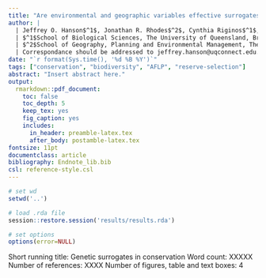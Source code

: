 ```yaml
---
title: "Are environmental and geographic variables effective surrogates for genetic variation in conservation planning?"
author: |
  | Jeffrey O. Hanson$^1$, Jonathan R. Rhodes$^2$, Cynthia Riginos$^1$, Hugh P. Possingham$^1$, Richard A. Fuller$^1$
  | $^1$School of Biological Sciences, The University of Queensland, Brisbane, QLD, Australia
  | $^2$School of Geography, Planning and Environmental Management, The University of Queensland, Brisbane, QLD, Australia
  | Correspondance should be addressed to jeffrey.hanson@uqconnect.edu.au
date: "`r format(Sys.time(), '%d %B %Y')`"
tags: ["conservation", "biodiversity", "AFLP", "reserve-selection"]
abstract: "Insert abstract here."
output:
  rmarkdown::pdf_document:
    toc: false
    toc_depth: 5
    keep_tex: yes
    fig_caption: yes
    includes:
      in_header: preamble-latex.tex
      after_body: postamble-latex.tex
fontsize: 11pt
documentclass: article
bibliography: Endnote_lib.bib
csl: reference-style.csl
---
```


<!-- NOTES -->
<!-- 150 word limit for abstract -->
<!-- 5000 word length limit -->

```r
# set wd
setwd('..')

# load .rda file
session::restore.session('results/results.rda')

# set options
options(error=NULL)
```


<!--  title page -->
Short running title: Genetic surrogates in conservation \newline
Word count: XXXXX \newline
Number of references: XXXX \newline
Number of figures, table and text boxes: 4 \newline

\newpage

<!-- add line numbers -->
\begin{linenumbers}

## Introduction
<!--  main text -->
Biodiversity is under threat. In recent history, many species have gone extinct [@r270; @r272]. Today, thousands of species are listed as endangered or near threatened in the International Union for Conservation of Nature (IUCN) red list (\url{www.iucnredlist.org}). In the near future, species are expected to face even more threats [eg. climate change; @r236; @r243]. In response to this crisis, the overarching aim of conservation is to maximize the long-term persistence of biodiversity [@r255; @r67].

Protected areas are one of the hallmarks of modern conservation [@r440]. They buffer species from anthropogenic impacts and provide places for biodiversity processes to persist (eg. nutrient cycling and water purification). Additionally, protected areas set the stage for direct management actions to enhance species recovery (eg. habitat rehabilitation, translocation, and invasive species management). Since the resources available for conservation are limited, protected areas must be cost-effective. As a consequence, plans for protected areas (prioritizations) are often generated using decision support tools [eg. $\texttt{MARXAN}$; @r22; $\texttt{Zonation}$; @r429]. These tools often formulate the benefit that a given species receives from a solution based on the proportion of its range that is protected. However, the true benefit that a species might receive is dependent on many other additional factors.

Protected areas must preserve intra-specific genetic variation to maximize species recovery [@r67; @r3; @r61]. This variation can be classified as either adaptive or neutral [reviewed in @r????]. Adaptive genetic variation is associated with loci currently under selection, whereas neutral genetic variation is associated with loci that are not. By preserving existing patterns of adaptive variation, protected areas can ensure that populations with particularly beneficial adaptations are not lost [@r3]. In contrast, neutral variation reflects the evolutionary history of different populations. By preserving existing patterns of neutral variation, protected areas can secure different genetic lineages and avoid the adverse effects of low genetic diversity [eg. inbreeding depression; @r67]. However, genetic data requires considerable investment to obtain and analyze, and as a consequence, conservation planners do not typically use genetic data to inform prioritizations [@r61]. Thus many prioritizations may fail to capture species' intra-specific genetic variation, and ultimately fail to deliver conservation outcomes.

Recently, conservation scientists have begun investigating surrogates to generate more effective prioritizations without the overheads associated with genetic data. Since adaptive genetic variation is driven by selection pressures, environmental variables have been explored as potential surrogates for genetic variation [eg. @r247; @r2]. On the other hand, neutral variation arises from a reduction in gene flow, and so variables that predict reduction in gene flow between areas have been explored. For instance, the isolation by distance theory [IBD; @r259] predicts that populations further apart will have lower gene flow, and in turn have greater neutral variation among them. The use of distance-based surrogates has been found to improve prioritizations in an island network [@r200]. However the effectiveness of distance-based surrogates remains untested in contiguous systems conventionally used in conservation planning where gene flow is complicated by additional factors (eg. elevation in terrestrial systems). Before conservation planners can reliably use surrogates for genetic data in conservation planning, the effectiveness of these surrogates needs to be verified. Otherwise, if these surrogates are ineffective, conservation planners may waste precious resources on places with little benefit.

Our overarching aim was to investigate the effectiveness of environmental and geographic surrogates for adaptive neutral genetic variation in the context of conservation planning. First, we aimed to understand the relationship between the surrogate targets used to generate a prioritization and the proportion of genetic variation secured in the prioritisation. Second, we aimed to determine if the addition of surrogate-based targets in conservation planning exercises would result in prioritizations that secured substantially more genetic variation. If these surrogatess can be shown to improve the proportion of genetic variation secured in a prioritization, then conservation planners may use these surrogates when genetic data is not available, and in turn deliver more effective protected areas.

## Methods
### Study system
To address the aims of the study, we utilized species distribution and genomic data collected by the IntraBioDiv project [@r451; see @r452 for methodological details]. This dataset was particularly well suited; it provides spatially explicit genomic data for a multitude of species across a broad geographic area over large environmental gradients. As part of this project, data were collected for 27 alpine plant species were across the European Alps according to a grid (22.3 km $\times$ 25 km; Figure S1). Briefly, in every second cell, plant samples were collected from three individuals for each species present inside the cell. Cells that did not contain any plant samples were omitted from our analysis. Samples were genotyped using amplified fragment length polymorphisms [AFLP; @r453]. Matrices denoting the presence/absence of polymorphisms at loci were constructed independently for each species. Thus for each second grid cell, for each of the species in the grid cell, the dataset contains information describing the genomic variation of individuals inside the grid cell. We used these grid cells as planning units to develop prioritizations to investigate the effectiveness of surrogates for the (AFLP) genetic variation. Most of our analyses described hereafter were performed using the \texttt{R} software package [version `r paste0(version$major, '.', version$minor)`; @r192].

### Landscape data
We aimed to investigate the effectiveness of climatic and geographic surrogates. To describe the location of each grid cell, we projected the grid into an equi-distant coordinate system ($\texttt{ESRI:102031}$), calculated their centroids, and extracted its two-dimensional coordinates. To describe the climatic variation among each cell, we obtained 19 bioclimatic variables [approx. 1 km resolution; @r33]. These layers and the grid cells were projected into an equal-area coordinate system ($\texttt{ESRI:102014}$). The bioclimatic variables were clipped to the extent of the grid and subject to a principle components analysis (PCA; Table S1). The first two principle components (PCs) cumulatively explained `r round(pca.DF[[4]][2],1)` % of the variation and were used to generate two new layers. We calculated the average value for each PC layer in each grid cell, and used these values to characterize the main themes of climatic variation among the grid cells (Figure S2). To examine if the influence of opportunity cost, we calculated the total human population density inside each planning unit (obtained at 1 km resolution from the Global Rural-Urban Mapping Project; GRUMP V1; @r472).

### Outlier locus detection
To investigate the effectiveness of the surrogates for adaptive and neutral genetic variation, we first need to identify which of the sampled loci--if any--were under selection for each species. We used outlier locus detection methods [evaluated in @r454] to achieve this. The basic premise underpinning these analyses is that neutral loci are expected to exhibit a specific level of variation among populations ($F_{st}$), and loci that deviate from this expectation should be under selection. The advantage of these methods, in contrast with environmental association analyses [eg. r@XXX], is that they do not use environmental data to identify loci under selection, which would have biased our analysis. In an earlier study, Bothwell _et al._ [-@r455] applied such outlier detection methods to one of the species in this dataset (_Getiana nivalis_). Here, we adopted a similar methodology and applied it to each of the 27 species in the dataset.

First, we grouped individuals into genetic lineages for each species. The purpose of this step was to avoid misclassifying loci as adaptive. We used discriminant analyses of principle components [DAPC; @r467] to assign individuals to populations [implemented in $\texttt{adegenet}$ R package; @r468]. Briefly, for each species, we transformed the binary loci data using a principle components analysis (PCA) and obtained the principle components required to explain at least `r adegenet.params.LST[[MODE]]$perc.pca` % variation. We subject these components to multiple \textit{k}-means clustering models with varying numbers of assumed populations (\textit{k} = 1--`r adegenet.params.LST[[MODE]]$max.n.clust`; `r adegenet.params.LST[[MODE]]$n.iter` iterations; `r adegenet.params.LST[[MODE]]$n.start` random starts). We then  applied Ward's clustering method to the Bayesian Information Criterion (BIC) statistics associated with each model to partition the models into two groups, and selected the model before the first group switch (as recommended in the \texttt{adegenet} manual; Figure S4). The populations memberships associated with these models were used for subsequent analysis (Figure S5).

We identified loci under selection for each species (Table S2). For each species, we ran $\texttt{Bayescan}$ [version 2.1; @r456] using the population memberships identified in the previous analysis (1:1 prior odds; `r bayescan.params.LST[[MODE]]$nbp` pilot runs; `r bayescan.params.LST[[MODE]]$burn` burn-in iterations; `r bayescan.params.LST[[MODE]]$n` post-burn-in iterations thinned by `r bayescan.params.LST[[MODE]]$thin` iterations). We omitted loci where the global frequency of the minor allele was $\geq 0.05$ to avoid false-positives (following guidelines in the $\texttt{Bayescan}$ manual). To ensure convergence, we ran `r bayescan.params.LST[[MODE]]$reps` replicates per species using a suitable false discovery rate [FDR; $\leq `r bayescan.params.LST[[MODE]]$fdr`$; @r466]. 

After classifying loci as adaptive or neutral, we mapped the main gradients of the adaptive (if detected) and neutral genetic variation for each species (Figures S6--S32). For each species, for each type of genetic variation detected, we used Gower distances [@r464] to express the genomic differences between individuals [using the $\texttt{cluster}$ R package to accommodate sparsity; @r457]. These distances were subject to multiple non-metric multi-dimensional scaling analyses [NMDS; implemented in the $\texttt{vegan}$ R package; @r458] using the minimum number of dimensions required to achieve an adequate stress value  ($\leq$ `r mds.params.LST[[MODE]]$max.stress`; `r mds.params.LST[[MODE]]$trymax` random starts for all models; Table S3). Since each grid cell had up to three samples per species, we used the average of the ordinated values associated with the samples in each grid cell to characterize their the genetic variation of individuals in the cells.

### Prioritizations
We used the unreliable representative and adequate prioritization (URAP) formulation of the reserve selection problem [@r465]. This formulation can identify the minimum number of planning units required to preserve a proportion of the species' range as well as a proportion of the species' variation using an attribute space [_sensu_ @r465]. We treated the genomic and surrogate variables as distinct attribute spaces. We set the demand points for each species and its attribute space using the values associated with the planning units. For every prioritization we generated, we calculated the proportion of the adaptive (if detected) and neutral genetic variation that every prioritization secured to assess its performance. We solved all reserve selection problems to within `r (gurobi.params.LST[[MODE]]$MIPGap*100)` % of optimality using the $\texttt{rapr}$ R package [@r465] and $\texttt{Gurobi}$ [@r463].

To understand the relationship between the surrogate-based targets used to generate a prioritizations and the amount of genetic variation secured, we generated a collection of single-species prioritizations. For each species, we generated two sets of prioritizations using increasing environmental and geographic-based targets (respectively). Prioritizations were generated using surrogate-based targets ranging from `r (min(rapr.params.LST[[MODE]]$correlation.surrogate.targets)*100)` % and `r (max(rapr.params.LST[[MODE]]$correlation.surrogate.targets)*100)` % in increments of `r diff(rapr.params.LST[[MODE]]$correlation.surrogate.targets[1:2])*100` %. None of these prioritizations contained any amount-based targets. 

To determine if the use of surrogate-based targets can actually improve prioritizations in real-world conservation planning scenarios, we used three scenarios with increasing levels of complexity. To assess the benefits of surrogate-based targets under the simplest of circumstances, our first scenario involved generating single-species prioritizations for each species. Most large-scale prioritizations involve a comprehensive set of species, and in turn, may secure a greater proportion of intra-specific genetic variation. Our second scenario involved generating multi-species prioritizations. Finally, most large-scale prioritizations also explicitly consider opportunity cost to ensure prioritizations are cost-effective. Our third scenario involved generating multi-species prioritizations that satisfied targets for minimal opportunity cost.

For each scenario, we generated three types of prioritizations. We generated prioritizations using only amount-based, both amount- and surrogate-based targets, and both amount- and genetic-based targets. The purely amount-based prioritizations represented those typically generated in conservation planning exercises and serve as our baseline. We used `r (rapr.params.LST[[MODE]]$amount.target*100)` % amount-based targets in all prioritizations to ensure an adequate proportion of habitat was secured for each species [@rXXX]. We set surrogate- and genetic-based targets as `r (rapr.params.LST[[MODE]]$surrogate.target*100)` % to ensure that most of the repsective variation was secured for each species. To accomodate variation in the high number of optimal solutions for the single-species amount-based prioritizations, we generated `r (rapr.parmas.LST[[MODE]]$amount.replicates)` replicate prioritizations. Since all other contexts were likely to be associated with a single optimal solution, we used only a single replicate.

## Statistical analysis
We investigated the relationship between surrogate-based targets and the genetic variation secured in a prioritization using nonlinear mixed-effects models [NLMMs; using the $\texttt{lme4}$ R package; @r469]. A model was fit to the genetic variation secured using a negative exponential formulation to estimate the rate of the accumulation of genetic variation ($y = a - (a - 0) \times exp(-r \times x)$; where $a$ is the asymptote and $r$ is the accumulate rate). An interaction term was included to estimate parameters separately for adaptive and neutral variation. The models accommodated species-level variation using random effects for both parameters.

We tested for differences in the effectiveness of prioritizations generated under different scenarios and targets using generalized linear mixed-effects models [GLMMs; using the $\texttt{lme4}$ R package]. We fit a full model to the proportion of genomic variation secured in all prioritizations using a logit link. Both models contained variables indicating the scenario used to generate the prioritization, the targets used to generate the prioritizations, and the type of genetic variation measured. The model was subject to a step-wise term deletion routine using likelihood ratio tests (LRT) to assess term significance (terms were retained when $P < 0.05$). All models contained an intercept-only random effect to ensure that comparisons were made within species. Finally, we conducted a post-hoc analysis using Tukey contrasts with a Bonferroni correction [using the $\texttt{multcomp}$ R package; @r470].

## Results
<!-- Single species prioritizations -->
Surrogates-targets improved the performance of single-species prioritizations (Figure 1). There were significant differences among the performance of prioritizations depending on the targets used to generate them and if they were assessed according to adaptive or neutral genetic variation (${\chi^{2}}_{`r single.spp.AOV1[['Df']][1]`,`r single.spp.AOV1[['Df']][2]`} = `r round(single.spp.AOV1[['Chisq']][2],2)`$, $P `r pretty.pval(single.spp.AOV1[['Pr(>Chisq)']][2])`$). Specifically, the amount-based prioritization captured much less adaptive and neutral genetic variation than either the surrogate-based ($Z = `r round(single.spp.MCP$test$tstat[['Surrogate.Adaptive variation - Amount.Adaptive variation']],2)`$, $P `r pretty.pval(single.spp.MCP$test$pvalue[['Surrogate.Adaptive variation - Amount.Adaptive variation']])`$; $Z = `r round(single.spp.MCP$test$tstat[['Surrogate.Neutral variation - Amount.Neutral variation']],2)`$, $P `r pretty.pval(single.spp.MCP$test$pvalue[['Surrogate.Neutral variation - Amount.Neutral variation']])`$) or genetic-based ($Z = `r round(single.spp.MCP$test$tstat[['Genetic.Adaptive variation - Amount.Adaptive variation']],2)`$, $P `r pretty.pval(single.spp.MCP$test$pvalue[['Genetic.Adaptive variation - Amount.Adaptive variation']])`$; $Z = `r round(single.spp.MCP$test$tstat[['Genetic.Neutral variation - Amount.Neutral variation']],2)`$, $P `r pretty.pval(single.spp.MCP$test$pvalue[['Genetic.Neutral variation - Amount.Neutral variation']])`$) prioritizations. No differences were detected in the proportion of adaptive ($Z = `r round(single.spp.MCP$test$tstat[['Genetic.Adaptive variation - Surrogate.Adaptive variation']],2)`$, $P `r pretty.pval(single.spp.MCP$test$pvalue[['Genetic.Adaptive variation - Surrogate.Adaptive variation']])`$) or neutral genetic variation ($Z = `r round(single.spp.MCP$test$tstat[['Genetic.Neutral variation - Surrogate.Neutral variation']],2)`$, $P `r pretty.pval(single.spp.MCP$test$pvalue[['Genetic.Neutral variation - Surrogate.Neutral variation']])`$) secured by the the surrogate-based and genetic-based prioritizations. However, these patterns were not reflected in the multi-species prioritizations.

<!-- Multi-species prioritizations -->
Environmental and geographic surrogates were not found to improve the performance of multi-species prioritizations (Figure 2; Figure 3). No significant differences in the effectiveness of prioritizations were found depending on whether they were generated using different targets (${\chi^{2}}_{`r multi.spp.AOV3[['Df']][1]`,`r multi.spp.AOV3[['Df']][2]`} = `r round(multi.spp.AOV3[['Chisq']][2],2)`$; $P `r pretty.pval(multi.spp.AOV3[['Pr(>Chisq)']][2])`$), if they were assessed using adaptive or neutral genetic variation (${\chi^{2}}_{`r multi.spp.AOV2[['Df']][1]`,`r multi.spp.AOV2[['Df']][2]`} = `r round(multi.spp.AOV2[['Chisq']][2],2)`$; $P `r pretty.pval(multi.spp.AOV2[['Pr(>Chisq)']][2])`$), nor the interaction between these variables (${\chi^{2}}_{`r multi.spp.AOV1[['Df']][1]`,`r multi.spp.AOV1[['Df']][2]`} = `r round(multi.spp.AOV1[['Chisq']][2],2)`$; $P  `r pretty.pval(multi.spp.AOV1[['Pr(>Chisq)']][2])`$).

<!-- Correlation analysis -->
The surrogate variables showed a greater utility for neutral genetic variation than adaptive variation (Figure 4). The accumulation rate ($r$) was `r round(summary(env.correlation.NLMM)$coefficients[1],2)` $\pm$ `r round(summary(env.correlation.NLMM)$coefficients[2],2)` S.E. for the proportion of adaptive variation captured in a prioritization using environmental surrogates. On the other hand, the rate ($r$) was `r round(summary(geo.correlation.NLMM)$coefficients[1],2)` $\pm$ `r round(summary(geo.correlation.NLMM)$coefficients[2],2)` S.E. for neutral variation using geographic surrogates. Thus minor increases in the target for either surrogate results in major increases in the benefit of the prioritization. However, the coefficient was much larger for neutral genetic variation so minor increases in the target can achieve substantial gains.

## Discussion
We aimed to investigate the effectiveness of environmental and geographic surrogates for genetic variation in conservation planning. This study is the first to empirically test this using a realistic system. We found that the inclusion of environmental and geographic surrogates in single-species prioritizations significantly improved the proportion of intra-specific genetic variation they secured. But we also found that the same surrogates did little to improve the multi-species prioritizations. Our results suggest that conservation planners can use a comprehensive set of species to secure a sufficient proportion of their intra-specific genetic variation. 

### Single + multi-species analysis
* summarize results

* compare + contrast with other papers

* implication of results

### Correlation analysis
* summarize results

* compare + contrast with other papers

* implication of results

### Limitations/Future directions
We wish to alert practitioners to several limitations associated with our analysis. First, the size of the planning units we used (23 \times 25 km) is much larger than typically used in conservation planning scenarios (approx. 1--5 km^2). We used this resolution because the genetic data was collected at this scale. Whilst we could have interpolated the genetic data to a finer resolution and used smaller planning units, this would have biased our analysis because the surrogate variables are spatially auto-correlated. Second, we used geographic distances as surrogates for connectivity between planning units. Although connectivity between areas can be modeled using isolation by resistance measures derived from landscape data [eg. elevation; reviewed in @rXX], they are unlikely to be of use to conservation planners since they require genetic data to be tuned. Third, we used AFLP data to characterize the main gradients of genetic variation. Whilst next-generation sequencing provides higher resolution genetic information than AFLP data [reviewed in @rXXX], our methodology would still have utilised only the main gradients of the genetic variation to generate prioritizations in a feasible amount of time. Overall, the limitations associated with this study are relatively minor.

### Concluding remarks
The overarching aim of our study was to investigate the effectiveness of surrogates in conservation planning. We found that environmental and geographic surrogates are effective. However, they seem to be largely unnecessary in conservation planning scenarios because a comprehensive set of species can be used to achieve a similar result. Conservation planners are therefore urged to use a comprehensive set of species in prioritizations--one of the fundamental principles of conservation planning.

## Acknowledgements
JOH is funded by an Australian Postgraduate Award (APA) scholarship. RAF has an Australian Research Council Future Fellowship. This work was supported by the Centre of Excellence for Environmental Decisions (CEED) and the Landscape Ecology and Conservation Group (LEC) at The University of Queensland.

## References

\end{linenumbers}